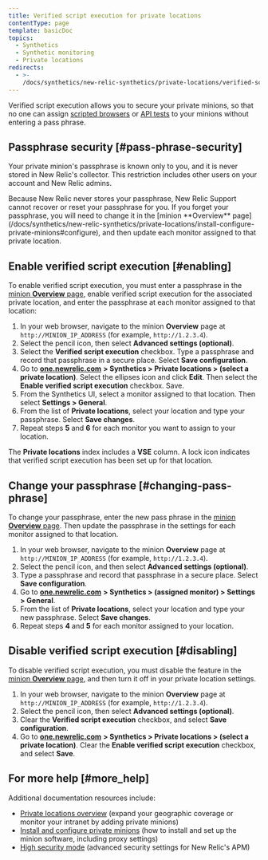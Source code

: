 ```yaml
---
title: Verified script execution for private locations
contentType: page
template: basicDoc
topics:
  - Synthetics
  - Synthetic monitoring
  - Private locations
redirects:
  - >-
    /docs/synthetics/new-relic-synthetics/private-locations/verified-script-execution-private-locations
---
```


Verified script execution allows you to secure your private minions, so that no one can assign [scripted browsers](/docs/synthetics/new-relic-synthetics/scripting-monitors/write-scripted-browsers) or [API tests](/docs/synthetics/new-relic-synthetics/scripting-monitors/write-api-tests) to your minions without entering a pass phrase.

## Passphrase security [#pass-phrase-security]

Your private minion's passphrase is known only to you, and it is never stored in New Relic's collector. This restriction includes other users on your account and New Relic admins.

<Callout variant="caution">
  Because New Relic never stores your passphrase, New Relic Support cannot recover or reset your passphrase for you. If you forget your passphrase, you will need to change it in the [minion **Overview** page](/docs/synthetics/new-relic-synthetics/private-locations/install-configure-private-minions#configure), and then update each monitor assigned to that private location.
</Callout>

## Enable verified script execution [#enabling]

To enable verified script execution, you must enter a passphrase in the [minion **Overview** page](/docs/synthetics/new-relic-synthetics/private-locations/install-configure-private-minions#configure), enable verified script execution for the associated private location, and enter the passphrase at each monitor assigned to that location:

1. In your web browser, navigate to the minion **Overview** page at `http://MINION_IP_ADDRESS` (for example, `http://1.2.3.4`).
2. Select the pencil <Icon name="fe-edit-2"/>
   icon, then select **Advanced settings (optional)**.
3. Select the **Verified script execution** checkbox. Type a passphrase and record that passphrase in a secure place. Select **Save configuration**.
4. Go to [**one.newrelic.com**](http://one.newrelic.com/) **> Synthetics > Private locations > (select a private location)**. Select the ellipses icon and click **Edit**. Then select the **Enable verified script execution** checkbox. Save.
5. From the Synthetics UI, select a monitor assigned to that location. Then select **Settings > General**.
6. From the list of **Private locations**, select your location and type your passphrase. Select **Save changes**.
7. Repeat steps **5** and **6** for each monitor you want to assign to your location.

The **Private locations** index includes a **VSE** column. A lock <Icon name="fe-lock"/>
icon indicates that verified script execution has been set up for that location.

## Change your passphrase [#changing-pass-phrase]

To change your passphrase, enter the new pass phrase in the [minion **Overview** page](/docs/synthetics/new-relic-synthetics/private-locations/install-configure-private-minions#configure). Then update the passphrase in the settings for each monitor assigned to that location.

1. In your web browser, navigate to the minion **Overview** page at `http://MINION_IP_ADDRESS` (for example, `http://1.2.3.4`).
2. Select the pencil <Icon name="fe-edit-2"/>
   icon, and then select **Advanced settings (optional)**.
3. Type a passphrase and record that passphrase in a secure place. Select **Save configuration**.
4. Go to [**one.newrelic.com**](http://one.newrelic.com/) **> Synthetics > (assigned monitor) > Settings > General**.
5. From the list of **Private locations**, select your location and type your new passphrase. Select **Save changes**.
6. Repeat steps **4** and **5** for each monitor assigned to your location.

## Disable verified script execution [#disabling]

To disable verified script execution, you must disable the feature in the [minion **Overview** page](/docs/synthetics/new-relic-synthetics/private-locations/install-configure-private-minions#configure), and then turn it off in your private location settings.

1. In your web browser, navigate to the minion **Overview** page at `http://MINION_IP_ADDRESS` (for example, `http://1.2.3.4`).
2. Select the pencil <Icon name="fe-edit-2"/>
   icon, then select **Advanced settings (optional)**.
3. Clear the **Verified script execution** checkbox, and select **Save configuration**.
4. Go to [**one.newrelic.com**](http://one.newrelic.com/) **> Synthetics > Private locations > (select a private location)**. Clear the **Enable verified script execution** checkbox, and select **Save**.

## For more help [#more_help]

Additional documentation resources include:

* [Private locations overview](/docs/synthetics/new-relic-synthetics/private-locations/private-locations-overview-monitor-internal-sites-add-new-locations) (expand your geographic coverage or monitor your intranet by adding private minions)
* [Install and configure private minions](/docs/synthetics/new-relic-synthetics/private-locations/install-configure-private-minions) (how to install and set up the minion software, including proxy settings)
* [High security mode](/docs/accounts-partnerships/accounts/security/high-security) (advanced security settings for New Relic's APM)

